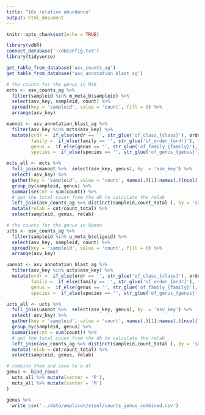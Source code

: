 ```yaml
---
title: "16s relative abundance"
output: html_document
---
```


```r
knitr::opts_chunk$set(echo = TRUE)
```

```r
library(vdbR)
connect_database('~/dbConfig.txt')
library(tidyverse)
```

```r
get_table_from_database('asv_counts_ag')
get_table_from_database('asv_annotation_blast_ag')
```

```r
# the counts for the genus in MSK
mcts <- asv_counts_ag %>% 
  filter(sampleid %in% m_meta_b$sampleid) %>% 
  select(asv_key, sampleid, count) %>% 
  spread(key = 'sampleid', value = 'count', fill = 0) %>% 
  arrange(asv_key) 

mannot <- asv_annotation_blast_ag %>% 
  filter(asv_key %in% mcts$asv_key) %>% 
  mutate(ordr =  if_else(ordr == '', str_glue('of_class_{class}'), ordr),
         family =  if_else(family == '', str_glue('of_order_{ordr}'), family),
         genus =  if_else(genus == '', str_glue('of_family_{family}'), genus),
         species =  if_else(species == '', str_glue('of_genus_{genus}'), species)) 

mcts_all <- mcts %>% 
  full_join(mannot %>%  select(asv_key, genus), by  = 'asv_key') %>% 
  select(-asv_key) %>% 
  gather(key = 'sampleid', value = 'count', names(.)[1]:names(.)[ncol(.) - 1]) %>% 
  group_by(sampleid, genus) %>% 
  summarise(cnt = sum(count)) %>% 
  # get the total count from the db to calculate the relab
  left_join(asv_counts_ag %>% distinct(sampleid,count_total ), by = 'sampleid') %>% 
  mutate(relab = cnt/count_total) %>% 
  select(sampleid, genus, relab) 
```
```r
# the counts for the genus in Upenn
ucts <- asv_counts_ag %>% 
  filter(sampleid %in% u_meta_b$oligoid) %>% 
  select(asv_key, sampleid, count) %>% 
  spread(key = 'sampleid', value = 'count', fill = 0) %>% 
  arrange(asv_key) 

uannot <- asv_annotation_blast_ag %>% 
  filter(asv_key %in% ucts$asv_key) %>% 
  mutate(ordr =  if_else(ordr == '', str_glue('of_class_{class}'), ordr),
         family =  if_else(family == '', str_glue('of_order_{ordr}'), family),
         genus =  if_else(genus == '', str_glue('of_family_{family}'), genus),
         species =  if_else(species == '', str_glue('of_genus_{genus}'), species)) 

ucts_all <- ucts %>% 
  full_join(uannot %>%  select(asv_key, genus), by  = 'asv_key') %>% 
  select(-asv_key) %>% 
  gather(key = 'sampleid', value = 'count', names(.)[1]:names(.)[ncol(.) - 1]) %>% 
  group_by(sampleid, genus) %>% 
  summarise(cnt = sum(count)) %>% 
  # get the total count from the db to calculate the relab
  left_join(asv_counts_ag %>% distinct(sampleid,count_total ), by = 'sampleid') %>% 
  mutate(relab = cnt/count_total) %>% 
  select(sampleid, genus, relab) 
```
```r
# combine them and save to a df
genus <- bind_rows(
  ucts_all %>% mutate(center = 'P'),
  mcts_all %>% mutate(center = 'M')
)

genus %>% 
  write_csv('../data/amplicon/stool/counts_genus_combined.csv')
```

